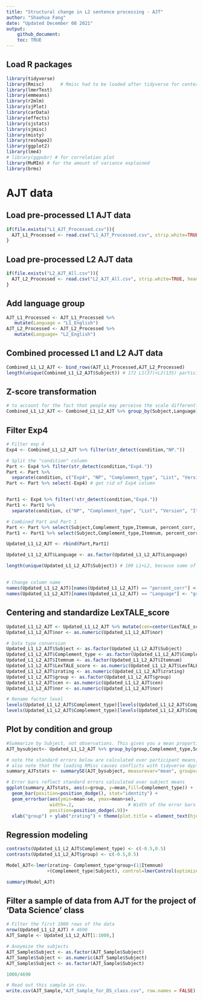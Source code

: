 ```yaml
---
title: "Structural change in L2 sentence processing - AJT"
author: "Shaohua Fang"
date: "Updated December 08 2021"
output:
    github_document: 
    toc: TRUE
---
```


## Load R packages

```r
library(tidyverse)
library(Rmisc)      # Rmisc had to be loaded after tidyverse for center() function to work
library(lmerTest)
library(emmeans)
library(r2mlm)
library(sjPlot)
library(carData)
library(effects)
library(sjstats)
library(sjmisc)
library(misty)
library(reshape2)
library(ggplot2)
library(lme4)
# library(ggpubr) # for correlation plot
library(MuMIn) # for the amount of variance explained
library(brms)
```

# AJT data 

## Load pre-processed L1 AJT data

```r
if(file.exists("L1_AJT_Processed.csv")){
  AJT_L1_Processed <- read.csv("L1_AJT_Processed.csv", strip.white=TRUE, header=T, stringsAsFactors=F)
} 
```


## Load pre-processed L2 AJT data

```r
if(file.exists("L2_AJT_All.csv")){
  AJT_L2_Processed <- read.csv("L2_AJT_All.csv", strip.white=TRUE, header=T, stringsAsFactors=F)
} 
```

## Add language group

```r
AJT_L1_Processed <- AJT_L1_Processed %>% 
   mutate(Language = "L1_English")
AJT_L2_Processed <- AJT_L2_Processed %>% 
   mutate(Language= "L2_English")
```


## Combined processed L1 and L2 AJT data 

```r
Combined_L1_L2_AJT <- bind_rows(AJT_L1_Processed,AJT_L2_Processed)
length(unique(Combined_L1_L2_AJT$Subject)) # 172 L1(37)+L2(135) participants 
```

## Z-score transformation

```r
# to account for the fact that people may perceive the scale differently, z-score transformation is applied by language group and individual subjects 
Combined_L1_L2_AJT <- Combined_L1_L2_AJT %>% group_by(Subject,Language) %>% mutate(zrating=scale(rating))
```

## Filter Exp4

```r
# Filter exp 4
Exp4 <- Combined_L1_L2_AJT %>% filter(str_detect(condition,"NP."))
```

```r
# Split the "condition" column 
Part <- Exp4 %>% filter(str_detect(condition,"Exp4."))
Part <- Part %>%
  separate(condition, c("Exp4", "NP", "Complement_type", "List", "Version", "Itemnum"))
Part <- Part %>% select(-Exp4) # get rid of Exp4 column


Part1 <- Exp4 %>% filter(!str_detect(condition,"Exp4."))
Part1 <- Part1 %>%
  separate(condition, c("NP", "Complement_type", "List", "Version", "Itemnum"))

# Combined Part and Part 1
Part <- Part %>% select(Subject,Complement_type,Itemnum, percent_corr, rating, zrating, Language)
Part1 <- Part1 %>% select(Subject,Complement_type,Itemnum, percent_corr, rating, zrating, Language)

Updated_L1_L2_AJT <- rbind(Part,Part1)

Updated_L1_L2_AJT$Language <- as.factor(Updated_L1_L2_AJT$Language)

length(unique(Updated_L1_L2_AJT$Subject)) # 109 L1+L2, because some of the L2 participants didn't do the task - they instead did exp5.
```

##

```r
# Change column name 
names(Updated_L1_L2_AJT)[names(Updated_L1_L2_AJT) == "percent_corr"] <- "LexTALE_score"
names(Updated_L1_L2_AJT)[names(Updated_L1_L2_AJT) == "Language"] <- "group" 
```

## Centering and standardize LexTALE_score

```r
Updated_L1_L2_AJT <- Updated_L1_L2_AJT %>% mutate(cen=center(LexTALE_score)) %>% mutate(nor=scale(cen))
Updated_L1_L2_AJT$nor <- as.numeric(Updated_L1_L2_AJT$nor)
```

```r
# Data type conversion
Updated_L1_L2_AJT$Subject <- as.factor(Updated_L1_L2_AJT$Subject)
Updated_L1_L2_AJT$Complement_type <- as.factor(Updated_L1_L2_AJT$Complement_type)
Updated_L1_L2_AJT$Itemnum <- as.factor(Updated_L1_L2_AJT$Itemnum)
Updated_L1_L2_AJT$LexTALE_score <- as.numeric(Updated_L1_L2_AJT$LexTALE_score)
Updated_L1_L2_AJT$zrating <- as.numeric(Updated_L1_L2_AJT$zrating)
Updated_L1_L2_AJT$group <- as.factor(Updated_L1_L2_AJT$group)
Updated_L1_L2_AJT$cen <- as.numeric(Updated_L1_L2_AJT$cen)
Updated_L1_L2_AJT$nor <- as.numeric(Updated_L1_L2_AJT$nor)
```


```r
# Rename factor level 
levels(Updated_L1_L2_AJT$Complement_type)[levels(Updated_L1_L2_AJT$Complement_type)=="S"] <- "NP/S"
levels(Updated_L1_L2_AJT$Complement_type)[levels(Updated_L1_L2_AJT$Complement_type)=="Z"] <- "NP/Z"
```


## Plot by condition and group

```r
#Summarize by Subject, not observations. This gives you a mean proportion of errors *by Subject*.
AJT_bysubject<- Updated_L1_L2_AJT %>% group_by(group,Complement_type,Subject) %>% summarise_at("zrating", list(mean=mean, sd=sd, min=min, max=max), na.rm=TRUE)

# note the standard errors below are calculated over participant means, not observation means!!
# also note that the loading RMisc causes conflicts with tidyverse dyplyr, so load Rmisc first.
summary_AJTstats <- summarySE(AJT_bysubject, measurevar="mean", groupvars=c("Complement_type","group"), na.rm=T)

# Error bars reflect standard errors calculated over subject means
ggplot(summary_AJTstats, aes(x=group, y=mean,fill=Complement_type)) + 
  geom_bar(position=position_dodge(), stat="identity") +
  geom_errorbar(aes(ymin=mean-se, ymax=mean+se),
                width=.2,                    # Width of the error bars
                position=position_dodge(.9))+ 
  xlab("group") + ylab("zrating") + theme(plot.title = element_text(hjust = 0.5))
```

## Regression modeling 

```r

contrasts(Updated_L1_L2_AJT$Complement_type) <- c(-0.5,0.5)
contrasts(Updated_L1_L2_AJT$group) <- c(-0.5,0.5)

Model_AJT<-lmer(zrating~ Complement_type*group+(1|Itemnum)
               +(Complement_type|Subject), control=lmerControl(optimizer="bobyqa"), data=Updated_L1_L2_AJT, REML=F)

summary(Model_AJT)
```


## Filter a sample of data from AJT for the project of 'Data Science' class

```r
# Filter the first 1000 rows of the data
nrow(Updated_L1_L2_AJT) # 4690
AJT_Sample <- Updated_L1_L2_AJT[1:1000,]

# Anoymize the subjects 
AJT_Sample$Subject <- as.factor(AJT_Sample$Subject)
AJT_Sample$Subject <- as.numeric(AJT_Sample$Subject)
AJT_Sample$Subject <- as.factor(AJT_Sample$Subject)

1000/4690

# Read out this sample in csv. 
write.csv(AJT_Sample,"AJT_Sample_for_DS_class.csv", row.names = FALSE)
```












